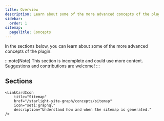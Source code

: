 ```yaml
---
title: Overview
description: Learn about some of the more advanced concepts of the plugin.
sidebar:
  order: 1
sitemap:
  pageTitle: Concepts
---
```



In the sections below, you can learn about some of the more advanced concepts of the plugin.

:::note[Note]
This section is incomplete and could use more content.
Suggestions and contributions are welcome!
:::

## Sections

<CardGrid>
	<LinkCardIcon
		title="Glob Patterns"
		href="/starlight-site-graph/concepts/globs"
		icon="seti:css"
		description="Learn how to use glob patterns to match files and links."
	/>

	<LinkCardIcon
		title="Sitemap"
		href="/starlight-site-graph/concepts/sitemap"
		icon="seti:graphql"
		description="Understand how and when the sitemap is generated."
	/>

</CardGrid>
